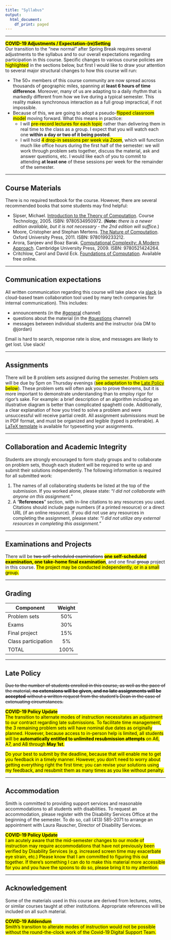 ```yaml
---
title: "Syllabus"
output:
  html_document:
    df_print: paged
---
```

<hr>
<mark>**COVID-19 Adjustments / Expectation-(re)Setting**</mark><br/>
Our transition to the "new normal" after Spring Break requires several adjustments to the syllabus and to our overall expectations regarding participation in this course. Specific changes to various course policies are <mark>highlighted</mark> in the sections below, but first I would like to draw your attention to several major structural changes to how this course will run:

 * The 50+ members of this course community are now spread across thousands of geographic miles, spanning at **least 6 hours of time difference**. Moreover, many of us are adapting to a daily rhythm that is markedly different from how we live during a typical semester. This reality makes synchronous interaction as a full group impractical, if not impossible.
 * Because of this, we are going to adopt a pseudo-<mark>flipped classroom model</mark> moving forward. What this means in practice:
    * I will <mark>pre-record lectures for each topic</mark> rather than delivering them in real time to the class as a group. I expect that you will watch each one **within a day or two of it being posted**.
    * I will hold <mark>4 drop-in sessions per week via Zoom</mark>, which will function much like office hours during the first half of the semester: we will work through problem sets together, discuss the material, ask and answer questions, etc. I would like each of you to commit to attending **at least one** of these sessions per week for the remainder of the semester.

<hr>
## Course Materials
There is no required textbook for the course. However, there are several recommended books that some students may find helpful:

- Sipser, Michael. [Introduction to the Theory of Computation](https://aax-us-east.amazon-adsystem.com/x/c/QhYlQi-p9AqgtohzJT0Rkn4AAAFg-5p2XwEAAAFKAUjvpWs/http:/www.amazon.com/exec/obidos/ASIN/0534950973/ref=as_at/mitopencourse-20/?linkCode=w61&imprToken=aXmPU--soOtYvvJ0LmwB2g&slotNum=1){target="_blank"}. Course Technology, 2005. ISBN: 9780534950972. (**Note:** *there is a newer edition available, but it is not necessary - the 2nd edition will suffice.*)
-	Moore, Cristopher and Stephan Mertens. [The Nature of Computation](https://www.amazon.com/exec/obidos/ASIN/0199233217/ref=as_at/mitopencourse-20/?linkCode=w61&imprToken=aXmPU--soOtYvvJ0LmwB2g&slotNum=0){target="_blank"}. Oxford University Press, 2011. ISBN: 9780199233212.
-	Arora, Sanjeev and Boaz Barak. [Computational Complexity: A Modern Approach](https://www.amazon.com/exec/obidos/ASIN/0521424267/ref=as_at/mitopencourse-20/?linkCode=w61&imprToken=aXmPU--soOtYvvJ0LmwB2g&slotNum=2){target="_blank"}. Cambridge University Press, 2009. ISBN: 9780521424264. 
- Critchlow, Carol and David Eck. [Foundations of Computation](http://math.hws.edu/FoundationsOfComputation/){target="_blank"}. Available free online.

<hr>
## Communication expectations
All written communication regarding this course will take place via [slack](https://csc250-s20.slack.com/){target="_blank"} (a cloud-based team
collaboration tool used by many tech companies for internal communication). This includes:

- announcements (in the [#general](https://app.slack.com/client/TRC4WCY1L/CR20LPYBT){target="_blank"} channel)
- questions about the material (in the [#questions](https://app.slack.com/client/TRC4WCY1L/CRC50MYK0){target="_blank"} channel)
- messages between individual students and the instructor (via DM to @jordan)

Email is hard to search, response rate is slow, and messages are likely to get lost. Use slack!

<hr>
## Assignments
There will be 8 problem sets assigned during the semester. Problem sets will be due by 5pm on Thursday evenings (<mark>see adaptation to the [Late Policy] below</mark>). These problem sets will often ask you to prove theorems, but it is more important to demonstrate understanding than to employ rigor for rigor's sake. For example: a brief description of an algorithm including an illustrative diagram is better than complicated spaghetti code. Additionally, a clear explanation of how you tried to solve a problem and were unsuccessful will receive partial credit. All assignment submissions must be in PDF format, and must be organized and legible (typed is preferable). A [LaTeX template](https://moodle.smith.edu/mod/resource/view.php?id=498358){target="_blank"} is available for typesetting your assignments.

<hr>
## Collaboration and Academic Integrity
Students are strongly encouraged to form study groups and to collaborate on problem sets, though each student will be required to write up and submit their solutions independently. The following information is required for all submitted work:

1.	The names of all collaborating students be listed at the top of the submission. If you worked alone, please state: "*I did not collaborate with anyone on this assignment.*"
2. A "**References**" section, with in-line citations to any resources you used. Citations should include page numbers (if a printed resource) or a direct URL (if an online resource). If you did not use any resources in completing the assignment, please state: "*I did not utilize any external resources in completing this assignment.*"

<hr>
## Examinations and Projects
There will be ~~two self-scheduled examinations~~ <mark>**one self-scheduled examination, one take-home final examination**</mark>, and one final ~~group~~ project in this course. <mark>The project may be conducted independently, or in a small group.</mark>

<hr>
## Grading	
| **Component**       | **Weight**  |
| ------------------- |:---:|
| Problem sets	      | 50% | 
| Exams	      | 30% | 
| Final project	      | 15% | 
| Class participation	| 5% |
| TOTAL               | 100%|

<hr>
## Late Policy
~~Due to the number of students enrolled in this course, as well as the pace of the material, **no extensions will be given, and no late assignments will be accepted** without a written request from the student's Dean in the case of extenuating circumstances.~~

<mark>**COVID-19 Policy Update**<br/>
The transition to alternate modes of instruction necessitates an adjustment to our contract regarding late submissions. To facilitate time management, the 3 remaining problem sets will have nominal due dates as originally planned. However, because access to in-person help is limited, all students will be **automatically entitled to unlimited resubmission attempts** on A6, A7, and A8 through **May 1st**.</mark>

<mark>Do your best to submit by the deadline, because that will enable me to get you feedback in a timely manner. However, you don't need to worry about getting everything right the first time; you can revise your solutions using my feedback, and resubmit them as many times as you like without penalty.</mark>

<hr>
## Accommodation
Smith is committed to providing support services and reasonable accommodations to all students with disabilities. To request an accommodation, please register with the Disability Services Office at the beginning of the semester. To do so, call (413) 585-2071 to arrange an appointment with Laura Rauscher, Director of Disability Services. 

<mark>**COVID-19 Policy Update**<br/>
I am acutely aware that the mid-semester changes to our mode of instruction may require accommodations that have not previously been verified by Disability Services (e.g. increased screen time may exacerbate eye strain, etc.) Please know that I am committed to figuring this out together. If there's something I can do to make this material more accessible for you and you have the spoons to do so, please bring it to my attention.</mark>
<hr>
## Acknowledgement
Some of the materials used in this course are derived from lectures, notes, or similar courses taught at other institutions. Appropriate references will be included on all such material.<br/>

<mark>**COVID-19 Addendum**<br/>
Smith's transition to alterate modes of instruction would not be possible without the round-the-clock work of the Covid-19 Digital Support Team.</mark>

